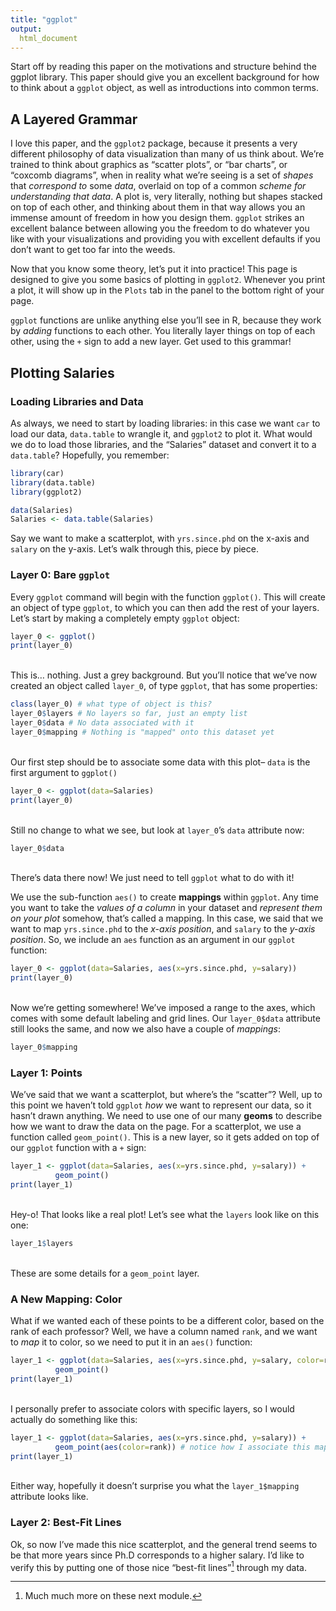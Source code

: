 ```yaml
---
title: "ggplot"
output: 
  html_document
---
```


Start off by reading this paper on the motivations and structure behind the ggplot library. This paper should give you an excellent background for how to think about a `ggplot` object, as well as introductions into common terms. 

##  A Layered Grammar
I love this paper, and the `ggplot2` package, because it presents a very different philosophy of data visualization than many of us think about. We're trained to think about graphics as "scatter plots", or "bar charts", or "coxcomb diagrams", when in reality what we're seeing is a set of *shapes* that *correspond to* some *data*, overlaid on top of a common *scheme for understanding that data*. A plot is, very literally, nothing but shapes stacked on top of each other, and thinking about them in that way allows you an immense amount of freedom in how you design them. `ggplot` strikes an excellent balance between allowing you the freedom to do whatever you like with your visualizations and providing you with excellent defaults if you don't want to get too far into the weeds. 

Now that you know some theory, let's put it into practice! This page is designed to give you some basics of plotting in `ggplot2`. Whenever you print a plot, it will show up in the `Plots` tab in the panel to the bottom right of your page.

`ggplot` functions are unlike anything else you'll see in R, because they work by *adding* functions to each other. You literally layer things on top of each other, using the `+` sign to add a new layer. Get used to this grammar!

## Plotting Salaries

### Loading Libraries and Data
As always, we need to start by loading libraries: in this case we want `car` to load our data, `data.table` to wrangle it, and `ggplot2` to plot it. What would we do to load those libraries, and the "Salaries" dataset and convert it to a `data.table`? Hopefully, you remember:

```r
library(car)
library(data.table)
library(ggplot2)

data(Salaries)
Salaries <- data.table(Salaries)
```

Say we want to make a scatterplot, with `yrs.since.phd` on the x-axis and `salary` on the y-axis. Let's walk through this, piece by piece.

### Layer 0: Bare `ggplot`
Every `ggplot` command will begin with the function `ggplot()`. This will create an object of type `ggplot`, to which you can then add the rest of your layers. Let's start by making a completely empty `ggplot` object:

```r
layer_0 <- ggplot()
print(layer_0)
```
<br> 
This is... nothing. Just a grey background. But you'll notice that we've now created an object called `layer_0`, of type `ggplot`, that has some properties:
```r
class(layer_0) # what type of object is this?
layer_0$layers # No layers so far, just an empty list
layer_0$data # No data associated with it 
layer_0$mapping # Nothing is "mapped" onto this dataset yet
```
<br>
Our first step should be to associate some data with this plot-- `data` is the first argument to `ggplot()`
```r
layer_0 <- ggplot(data=Salaries)
print(layer_0)
```
<br>
Still no change to what we see, but look at `layer_0`'s `data` attribute now:
```r
layer_0$data
```
<br>
There's data there now! We just need to tell `ggplot` what to do with it!

We use the sub-function `aes()` to create **mappings** within `ggplot`. Any time you want to take the *values of a column* in your dataset and *represent them on your plot* somehow, that's called a mapping. In this case, we said that we want to map `yrs.since.phd` to the *x-axis position*, and `salary` to the *y-axis position*. So, we include an `aes` function as an argument in our `ggplot` function:
```r
layer_0 <- ggplot(data=Salaries, aes(x=yrs.since.phd, y=salary))
print(layer_0)
```
<br> 
Now we're getting somewhere! We've imposed a range to the axes, which comes with some default labeling and grid lines. Our `layer_0$data` attribute still looks the same, and now we also have a couple of *mappings*: 
```r
layer_0$mapping
```

### Layer 1: Points
We've said that we want a scatterplot, but where's the "scatter"? Well, up to this point we haven't told `ggplot` *how* we want to represent our data, so it hasn't drawn anything. We need to use one of our many **geoms** to describe how we want to draw the data on the page. For a scatterplot, we use a function called `geom_point()`. This is a new layer, so it gets added on top of our `ggplot` function with a `+` sign:
```r
layer_1 <- ggplot(data=Salaries, aes(x=yrs.since.phd, y=salary)) +
          geom_point()
print(layer_1)
```
<br>
Hey-o! That looks like a real plot! Let's see what the `layers` look like on this one:
```r
layer_1$layers
```
<br> 
These are some details for a `geom_point` layer.

### A New Mapping: Color
What if we wanted each of these points to be a different color, based on the rank of each professor? Well, we have a column named `rank`, and we want to *map* it to color, so we need to put it in an `aes()` function:
```r
layer_1 <- ggplot(data=Salaries, aes(x=yrs.since.phd, y=salary, color=rank)) +
          geom_point()
print(layer_1)
```
<br>
I personally prefer to associate colors with specific layers, so I would actually do something like this:
```r
layer_1 <- ggplot(data=Salaries, aes(x=yrs.since.phd, y=salary)) +
          geom_point(aes(color=rank)) # notice how I associate this mapping with the *layer*, not the plot as a whole
print(layer_1)
```
<br>
Either way, hopefully it doesn't surprise you what the `layer_1$mapping` attribute looks like. 

### Layer 2: Best-Fit Lines 
Ok, so now I've made this nice scatterplot, and the general trend seems to be that more years since Ph.D corresponds to a higher salary. I'd like to verify this by putting one of those nice "best-fit lines"[^1] through my data.

[^1]: Much much more on these next module. 

